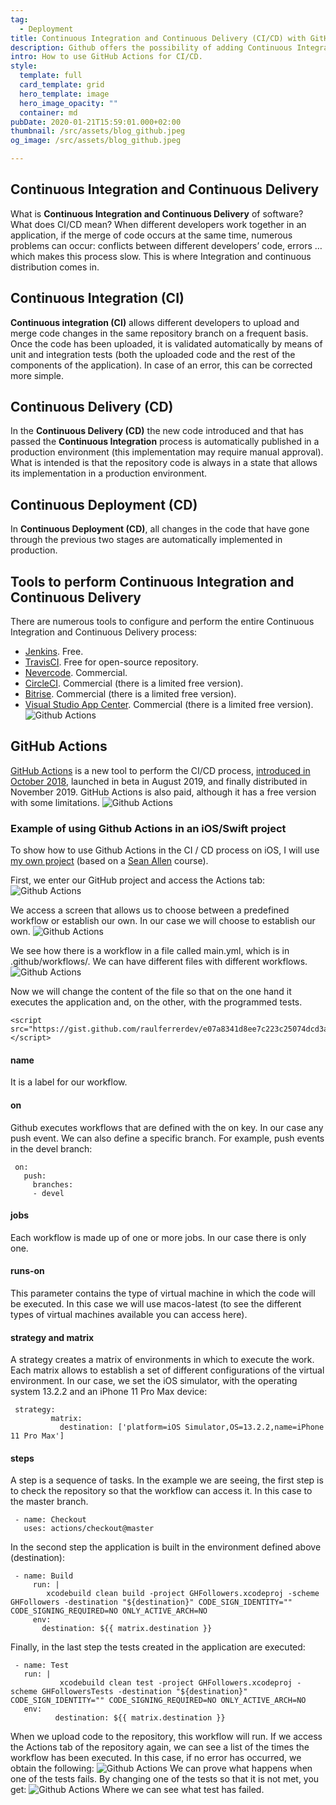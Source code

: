 ```yaml
---
tag:
  - Deployment
title: Continuous Integration and Continuous Delivery (CI/CD) with GitHub Actions
description: Github offers the possibility of adding Continuous Integration and Continuous Delivery to your iOS projects thanks to Github Actions.
intro: How to use GitHub Actions for CI/CD.
style:
  template: full
  card_template: grid
  hero_template: image
  hero_image_opacity: ""
  container: md
pubDate: 2020-01-21T15:59:01.000+02:00
thumbnail: /src/assets/blog_github.jpeg
og_image: /src/assets/blog_github.jpeg

---
```


## Continuous Integration and Continuous Delivery
What is **Continuous Integration and Continuous Delivery** of software? What does CI/CD mean? When different developers work together in an application, if the merge of code occurs at the same time, numerous problems can occur: conflicts between different developers’ code, errors … which makes this process slow. This is where Integration and continuous distribution comes in.



## Continuous Integration (CI)

**Continuous integration (CI)** allows different developers to upload and merge code changes in the same repository branch on a frequent basis. Once the code has been uploaded, it is validated automatically by means of unit and integration tests (both the uploaded code and the rest of the components of the application). In case of an error, this can be corrected more simple.
## Continuous Delivery (CD)

In the **Continuous Delivery (CD)** the new code introduced and that has passed the **Continuous Integration** process is automatically published in a production environment (this implementation may require manual approval). What is intended is that the repository code is always in a state that allows its implementation in a production environment.
## Continuous Deployment (CD)

In **Continuous Deployment (CD)**, all changes in the code that have gone through the previous two stages are automatically implemented in production.
## Tools to perform Continuous Integration and Continuous Delivery

There are numerous tools to configure and perform the entire Continuous Integration and Continuous Delivery process:

* [Jenkins](https://jenkins.io/). Free.
* [TravisCI](https://travis-ci.org/). Free for open-source repository.
* [Nevercode](https://nevercode.io/). Commercial.
* [CircleCI](https://circleci.com/). Commercial (there is a limited free version).
* [Bitrise](https://www.bitrise.io/). Commercial (there is a limited free version).
* [Visual Studio App Center](https://appcenter.ms/). Commercial (there is a limited free version).
![Github Actions](/src/assets/cicd_github_actions_1.png)

## GitHub Actions

[GitHub Actions](https://github.com/features/actions) is a new tool to perform the CI/CD process, [introduced in October 2018](https://github.blog/2018-10-17-action-demos/), launched in beta in August 2019, and finally distributed in November 2019. GitHub Actions is also paid, although it has a free version with some limitations.
![Github Actions](/src/assets/cicd_github_actions_2.png)


### Example of using Github Actions in an iOS/Swift project

To show how to use Github Actions in the CI / CD process on iOS, I will use [my own project](https://github.com/raulferrerdev/GHFollowers) (based on a [Sean Allen](https://seanallen.co/) course).

First, we enter our GitHub project and access the Actions tab:
![Github Actions](/src/assets/cicd_github_actions_3.png)

We access a screen that allows us to choose between a predefined workflow or establish our own. In our case we will choose to establish our own.
![Github Actions](/src/assets/cicd_github_actions_4.png)

We see how there is a workflow in a file called main.yml, which is in .github/workflows/. We can have different files with different workflows.
![Github Actions](/src/assets/cicd_github_actions_5.png)

Now we will change the content of the file so that on the one hand it executes the application and, on the other, with the programmed tests.

```shell
<script src="https://gist.github.com/raulferrerdev/e07a8341d8ee7c223c25074dcd3afaf4.js"></script>
```

#### name
It is a label for our workflow.
#### on
Github executes workflows that are defined with the on key. In our case any push event. We can also define a specific branch. For example, push events in the devel branch:
```shell
 on:
   push:
     branches:
     - devel
```

#### jobs

Each workflow is made up of one or more jobs. In our case there is only one.
#### runs-on

This parameter contains the type of virtual machine in which the code will be executed. In this case we will use macos-latest (to see the different types of virtual machines available you can access here).
#### strategy and matrix

A strategy creates a matrix of environments in which to execute the work. Each matrix allows to establish a set of different configurations of the virtual environment. In our case, we set the iOS simulator, with the operating system 13.2.2 and an iPhone 11 Pro Max device:
```shell
 strategy:
         matrix:
           destination: ['platform=iOS Simulator,OS=13.2.2,name=iPhone 11 Pro Max']
```


#### steps

A step is a sequence of tasks. In the example we are seeing, the first step is to check the repository so that the workflow can access it. In this case to the master branch.
```shell
 - name: Checkout
   uses: actions/checkout@master
```

In the second step the application is built in the environment defined above (destination):
```shell
 - name: Build
     run: |
        xcodebuild clean build -project GHFollowers.xcodeproj -scheme GHFollowers -destination "${destination}" CODE_SIGN_IDENTITY="" CODE_SIGNING_REQUIRED=NO ONLY_ACTIVE_ARCH=NO
     env: 
       destination: ${{ matrix.destination }}
```

Finally, in the last step the tests created in the application are executed:
```shell
 - name: Test
   run: |
           xcodebuild clean test -project GHFollowers.xcodeproj -scheme GHFollowersTests -destination "${destination}" CODE_SIGN_IDENTITY="" CODE_SIGNING_REQUIRED=NO ONLY_ACTIVE_ARCH=NO
   env: 
          destination: ${{ matrix.destination }}
```

When we upload code to the repository, this workflow will run. If we access the Actions tab of the repository again, we can see a list of the times the workflow has been executed. In this case, if no error has occurred, we obtain the following:
![Github Actions](/src/assets/cicd_github_actions_6.png)
We can prove what happens when one of the tests fails. By changing one of the tests so that it is not met, you get:
![Github Actions](/src/assets/cicd_github_actions_7.png)
Where we can see what test has failed.
